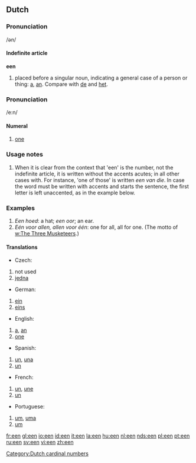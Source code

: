 {{see|één}}
{{rfc}}

==Dutch==
[[Category:Dutch cardinal numbers]]
===Pronunciation===
/ən/

====Indefinite article====
'''een''' 

# placed before a singular noun, indicating a general case of a person or thing: [[a]], [[an]]. Compare with [[de]] and [[het]].

===Pronunciation===
/e:n/

====Numeral====

# [[one]]

===Usage notes===
# When it is clear from the context that 'een' is the number, not the indefinite article, it is written without the accents acutes; in all other cases with. For instance, 'one of those' is written ''een van die''. In case the word must be written with accents and starts the sentence, the first letter is left unaccented, as in the example below.

=== Examples === 

# ''Een hoed'': a hat; ''een oor''; an ear.
# ''Eén voor allen, allen voor één'': one for all, all for one. (The motto of [[w:The Three Musketeers]].)

==== Translations ====
*Czech:
#not used
#[[jedna]]
*German:
#[[ein]]
#[[eins]]
*English: 
# [[a]], [[an]]
# [[one]]
*Spanish:
# [[un]], [[una]]
# [[un]]
*French:
# [[un]], [[une]]
# [[un]]
*Portuguese:
# [[um]], [[uma]]
# [[um]]

[[fr:een]]
[[gl:een]]
[[io:een]]
[[id:een]]
[[it:een]]
[[la:een]]
[[hu:een]]
[[nl:een]]
[[nds:een]]
[[pl:een]]
[[pt:een]]
[[ru:een]]
[[sv:een]]
[[vi:een]]
[[zh:een]]